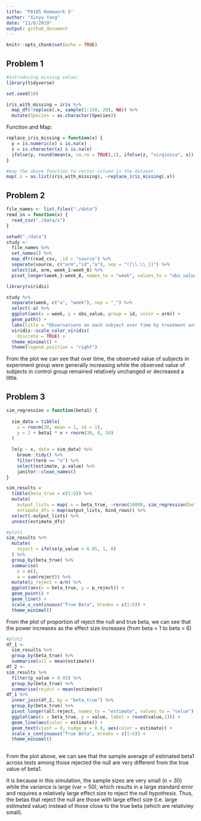 ```yaml
---
title: "P8105 Homework 5"
author: "Xinyu Yang"
date: "11/8/2019"
output: github_document
---
```


```r
knitr::opts_chunk$set(echo = TRUE)
```

## Problem 1

```r
#introducing missing value:
library(tidyverse)

set.seed(10)

iris_with_missing = iris %>% 
  map_df(~replace(.x, sample(1:150, 20), NA)) %>%
  mutate(Species = as.character(Species))
```

Function and Map:
```r
replace_iris_missing = function(x) {
  y = is.numeric(x) & is.na(x)
  z = is.character(x) & is.na(x)
  ifelse(y, round(mean(x, na.rm = TRUE),1), ifelse(z, "virginica", x))
}

#map the above function to vector-column in the dataset
map(.x = as.list(iris_with_missing), ~replace_iris_missing(.x))
```

## Problem 2
```r

file_names <- list.files("./data")
read_in = function(x) {
  read_csv("./data/x") 
}
```

```r
setwd("./data")
study <-
  file_names %>% 
  set_names() %>% 
  map_dfr(read_csv, .id = "source") %>% 
  separate(source, c("arm","id","a"), sep = "([\\.\\_])") %>% 
  select(id, arm, week_1:week_8) %>% 
  pivot_longer(week_1:week_8, names_to = "week", values_to = "obs_value")

library(viridis)

study %>% 
  separate(week, c("a", "week"), sep = "_") %>% 
  select(-a) %>% 
  ggplot(aes(x = week, y = obs_value, group = id, color = arm)) +
  geom_path() + 
  labs(title = "Observations on each subject over time by treatment arm") + 
  viridis::scale_color_viridis(
    discrete = TRUE) + 
  theme_minimal() +
  theme(legend.position = "right")
```
   
From the plot we can see that over time, the observed value of subjects in experiment group were generally increasing while the observed value of subjects in control group remained relatively unchanged or decreased a little.
   

## Problem 3
```r
sim_regression = function(beta1) {
  
  sim_data = tibble(
    x = rnorm(30, mean = 1, sd = 1),
    y = 2 + beta1 * x + rnorm(30, 0, 50)
  )
  
  lm(y ~ x, data = sim_data) %>% 
    broom::tidy() %>% 
    filter(term == "x") %>% 
    select(estimate, p.value) %>% 
    janitor::clean_names()
}

sim_results = 
  tibble(beta_true = c(1:6)) %>% 
  mutate(
    output_lists = map(.x = beta_true, ~rerun(10000, sim_regression(beta1 = .x))),
    estimate_dfs = map(output_lists, bind_rows)) %>% 
  select(-output_lists) %>% 
  unnest(estimate_dfs)

#plot1
sim_results %>% 
  mutate(
    reject = ifelse(p_value < 0.05, 1, 0)
  ) %>% 
  group_by(beta_true) %>% 
  summarise(
    n = n(), 
    a = sum(reject)) %>% 
  mutate(p_reject = a/n) %>% 
  ggplot(aes(x = beta_true, y = p_reject)) +
  geom_point() +
  geom_line() +
  scale_x_continuous("True Beta", breaks = c(1:6)) +
  theme_minimal()

```
   
From the plot of proportion of reject the null and true beta, we can see that the power increases as the effect size increases (from beta = 1 to beta = 6)
   
   
```r
#plot2
df_1 <-
  sim_results %>% 
  group_by(beta_true) %>% 
  summarise(all = mean(estimate)) 
df_2 <-
sim_results %>% 
  filter(p_value < 0.05) %>% 
  group_by(beta_true) %>% 
  summarise(reject = mean(estimate))
df_1 %>% 
  inner_join(df_2, by = "beta_true") %>%  
  group_by(beta_true) %>% 
  pivot_longer(all:reject, names_to = "estimate", values_to = "value") %>% 
  ggplot(aes(x = beta_true, y = value, label = round(value,1))) +
  geom_line(aes(color = estimate)) +
  geom_text(vjust = 0, nudge_y = 0.8, aes(color = estimate)) +
  scale_x_continuous("True Beta", breaks = c(1:6)) +
  theme_minimal()
  
```
   
From the plot above, we can see that the sample average of estimated beta1 across tests among those rejected the null are very different from the true value of beta1.
   
It is because in this simulation, the sample sizes are very small (n = 30) while the variance is large (var = 50), which results in a large standard error and requires a relatively large effect size to reject the null hypothesis. Thus, the betas that reject the null are those with large effect size (i.e. large estimated value) instead of those close to the true beta (which are relativley small).
   

